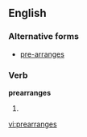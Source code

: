 ==English==
===Alternative forms===
* [[pre-arranges]]

===Verb===
'''prearranges'''

# {{third-person singular of|[[prearrange]]}}

[[vi:prearranges]]